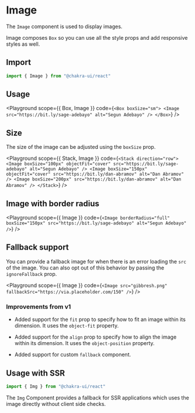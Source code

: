 

#  Image

The `Image` component is used to display images.

Image composes `Box` so you can use all the style props and add responsive
styles as well.





## Import

```js
import { Image } from "@chakra-ui/react"
```

## Usage

<Playground
scope={{ Box, Image }}
code={`
<Box boxSize="sm">
  <Image src="https://bit.ly/sage-adebayo" alt="Segun Adebayo" />
</Box>
`}
/>

## Size

The size of the image can be adjusted using the `boxSize` prop.

<Playground
scope={{ Stack, Image }}
code={`
<Stack direction="row">
  <Image
    boxSize="100px"
    objectFit="cover"
    src="https://bit.ly/sage-adebayo"
    alt="Segun Adebayo"
  />
  <Image
    boxSize="150px"
    objectFit="cover"
    src="https://bit.ly/dan-abramov"
    alt="Dan Abramov"
  />
  <Image boxSize="200px" src="https://bit.ly/dan-abramov" alt="Dan Abramov" />
</Stack>
`}
/>

## Image with border radius

<Playground
scope={{ Image }}
code={`
<Image
  borderRadius="full"
  boxSize="150px"
  src="https://bit.ly/sage-adebayo"
  alt="Segun Adebayo"
/>
`}
/>

## Fallback support

You can provide a fallback image for when there is an error loading the `src` of
the image. You can also opt out of this behavior by passing the `ignoreFallback`
prop.

<Playground
scope={{ Image }}
code={`
<Image src="gibbresh.png" fallbackSrc="https://via.placeholder.com/150" />
`}
/>

### Improvements from v1

- Added support for the `fit` prop to specify how to fit an image within its
  dimension. It uses the `object-fit` property.

- Added support for the `align` prop to specify how to align the image within
  its dimension. It uses the `object-position` property.

- Added support for custom `fallback` component.

## Usage with SSR

```js
import { Img } from "@chakra-ui/react"
```

The `Img` Component provides a fallback for SSR applications which uses the
image directly without client side checks.